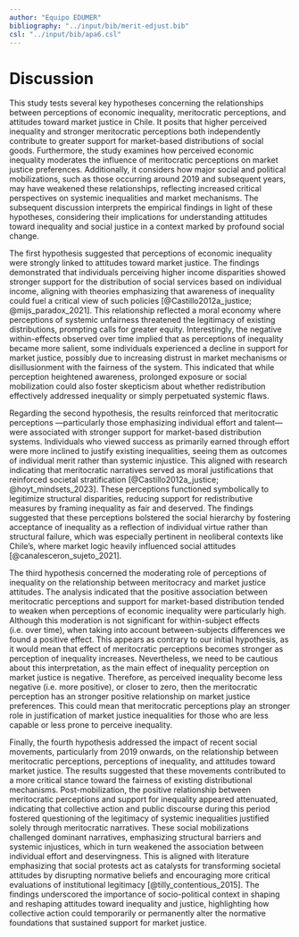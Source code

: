 ```yaml
---
author: "Equipo EDUMER"
bibliography: "../input/bib/merit-edjust.bib"
csl: "../input/bib/apa6.csl"
---
```



# Discussion

This study tests several key hypotheses concerning the relationships between perceptions of economic inequality, meritocratic perceptions, and attitudes toward market justice in Chile. It posits that higher perceived inequality and stronger meritocratic perceptions both independently contribute to greater support for market-based distributions of social goods. Furthermore, the study examines how perceived economic inequality moderates the influence of meritocratic perceptions on market justice preferences. Additionally, it considers how major social and political mobilizations, such as those occurring around 2019 and subsequent years, may have weakened these relationships, reflecting increased critical perspectives on systemic inequalities and market mechanisms. The subsequent discussion interprets the empirical findings in light of these hypotheses, considering their implications for understanding attitudes toward inequality and social justice in a context marked by profound social change.

The first hypothesis suggested that perceptions of economic inequality were strongly linked to attitudes toward market justice. The findings demonstrated that individuals perceiving higher income disparities showed stronger support for the distribution of social services based on individual income, aligning with theories emphasizing that awareness of inequality could fuel a critical view of such policies [@Castillo2012a_justice; @mijs_paradox_2021]. This relationship reflected a moral economy where perceptions of systemic unfairness threatened the legitimacy of existing distributions, prompting calls for greater equity. Interestingly, the negative within-effects observed over time implied that as perceptions of inequality became more salient, some individuals experienced a decline in support for market justice, possibly due to increasing distrust in market mechanisms or disillusionment with the fairness of the system. This indicated that while perception heightened awareness, prolonged exposure or social mobilization could also foster skepticism about whether redistribution effectively addressed inequality or simply perpetuated systemic flaws.

Regarding the second hypothesis, the results reinforced that meritocratic perceptions ---particularly those emphasizing individual effort and talent--- were associated with stronger support for market-based distribution systems. Individuals who viewed success as primarily earned through effort were more inclined to justify existing inequalities, seeing them as outcomes of individual merit rather than systemic injustice. This aligned with research indicating that meritocratic narratives served as moral justifications that reinforced societal stratification [@Castillo2012a_justice; @hoyt_mindsets_2023]. These perceptions functioned symbolically to legitimize structural disparities, reducing support for redistributive measures by framing inequality as fair and deserved. The findings suggested that these perceptions bolstered the social hierarchy by fostering acceptance of inequality as a reflection of individual virtue rather than structural failure, which was especially pertinent in neoliberal contexts like Chile's, where market logic heavily influenced social attitudes [@canalesceron_sujeto_2021].

The third hypothesis concerned the moderating role of perceptions of inequality on the relationship between meritocracy and market justice attitudes. The analysis indicated that the positive association between meritocratic perceptions and support for market-based distribution tended to weaken when perceptions of economic inequality were particularly high. Although this moderation is not significant for within-subject effects (i.e. over time), when taking into account between-subjects differences we found a positive effect. This appears as contrary to our initial hypothesis, as it would mean that effect of meritocratic perceptions becomes stronger as perception of inequality increases. Nevertheless, we need to be cautious about this interpretation, as the main effect of inequality perception on market justice is negative. Therefore, as perceived inequality become less negative (i.e. more positive), or closer to zero, then the meritocratic perception has an stronger positive relationship on market justice preferences. This could mean that meritocratic perceptions play an stronger role in justification of market justice inequalities for those who are less capable or less prone to perceive inequality.

Finally, the fourth hypothesis addressed the impact of recent social movements, particularly from 2019 onwards, on the relationship between meritocratic perceptions, perceptions of inequality, and attitudes toward market justice. The results suggested that these movements contributed to a more critical stance toward the fairness of existing distributional mechanisms. Post-mobilization, the positive relationship between meritocratic perceptions and support for inequality appeared attenuated, indicating that collective action and public discourse during this period fostered questioning of the legitimacy of systemic inequalities justified solely through meritocratic narratives. These social mobilizations challenged dominant narratives, emphasizing structural barriers and systemic injustices, which in turn weakened the association between individual effort and deservingness. This is aligned with literature emphasizing that social protests act as catalysts for transforming societal attitudes by disrupting normative beliefs and encouraging more critical evaluations of institutional legitimacy [@tilly_contentious_2015]. The findings underscored the importance of socio-political context in shaping and reshaping attitudes toward inequality and justice, highlighting how collective action could temporarily or permanently alter the normative foundations that sustained support for market justice.